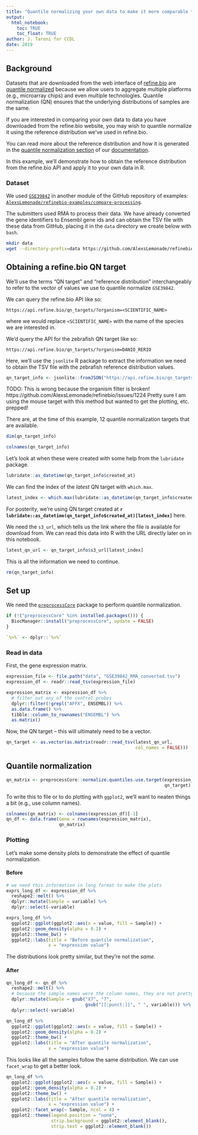 ```yaml
---
title: "Quantile normalizing your own data to make it more comparable to refine.bio data"
output: 
  html_notebook:
    toc: TRUE
    toc_float: TRUE
author: J. Taroni for CCDL
date: 2019
---
```


## Background

Datasets that are downloaded from the web interface of 
[refine.bio](http://www.refine.bio) are 
[quantile normalized](https://en.wikipedia.org/wiki/Quantile_normalization) 
because we allow users to aggregate multiple platforms (e.g., microarray 
chips) and even multiple technologies.
Quantile normalization (QN) ensures that the underlying distributions of samples
are the same.

If you are interested in comparing your own data to data you have downloaded
from the refine.bio website, you may wish to quantile normalize it using the
reference distribution we've used in refine.bio.

You can read more about the reference distribution and how it is generated in 
the [quantile normalization section](http://docs.refine.bio/en/latest/main_text.html#quantile-normalization) 
of our [documentation](http://docs.refine.bio/en/latest/).

In this example, we'll demonstrate how to obtain the reference distribution
from the refine.bio API and apply it to your own data in R.

### Dataset

We used [`GSE39842`](https://www.ncbi.nlm.nih.gov/geo/query/acc.cgi?acc=GSE39842) 
in another module of the GitHub repository of examples: [`AlexsLemonade/refinebio-examples/compare-processing`](https://github.com/AlexsLemonade/refinebio-examples/tree/master/compare-processing).

The submitters used RMA to process their data. 
We have already converted the gene identifiers to Ensembl gene ids and can
obtain the TSV file with these data from GitHub, placing it in the `data` 
directory we create below with `bash`.

```bash
mkdir data
wget --directory-prefix=data https://github.com/AlexsLemonade/refinebio-examples/raw/c97cad6a8342d9bb54f120dbd7c7f12b03e3f799/compare-processing/data/GSE39842_RMA_converted.tsv
```

## Obtaining a refine.bio QN target 

We'll use the terms "QN target" and "reference distribution" interchangeably to
refer to the vector of values we use to quantile normalize `GSE39842`.

We can query the refine.bio API like so:

```
https://api.refine.bio/qn_targets/?organism=<SCIENTIFIC_NAME>
```

where we would replace `<SCIENTIFIC_NAME>` with the name of the species we are
interested in.

We'd query the API for the zebrafish QN target like so:

```
https://api.refine.bio/qn_targets/?organism=DANIO_RERIO
```

Here, we'll use the `jsonlite` R package to extract the information we need to
obtain the TSV file with the zebrafish reference distribution values. 

```r
qn_target_info <- jsonlite::fromJSON("https://api.refine.bio/qn_targets/?organism=DANIO_RERIO")
```

TODO: This is wrong because the organism filter is broken! https://github.com/AlexsLemonade/refinebio/issues/1224
Pretty sure I am using the mouse target with this method but wanted to get the plotting, etc. prepped!

There are, at the time of this example, 12 quantile normalization targets that
are available.

```r
dim(qn_target_info)
```

```r
colnames(qn_target_info)
```

Let's look at when these were created with some help from the `lubridate` 
package.

```r
lubridate::as_datetime(qn_target_info$created_at)
```

We can find the index of the _latest_ QN target with `which.max`.

```r
latest_index <- which.max(lubridate::as_datetime(qn_target_info$created_at))
```

For posterity, we're using QN target created at 
**`r lubridate::as_datetime(qn_target_info$created_at)[latest_index]`**
here.

We need the `s3_url`, which tells us the link where the file is available for
download from.
We can read this data into R with the URL directly later on in this notebook.

```r
latest_qn_url <- qn_target_info$s3_url[latest_index]
```

This is all the information we need to continue.

```r
rm(qn_target_info)
```

## Set up 

We need the [`preprocessCore`](https://bioconductor.org/packages/release/bioc/html/preprocessCore.html) 
package to perform quantile normalization. 

```r
if (!("preprocessCore" %in% installed.packages())) {
  BiocManager::install("preprocessCore", update = FALSE)
}
```

```r
`%>%` <- dplyr::`%>%`
```

### Read in data

First, the gene expression matrix.

```r
expression_file <- file.path("data", "GSE39842_RMA_converted.tsv")
expression_df <- readr::read_tsv(expression_file)
```
```r
expression_matrix <- expression_df %>%
  # filter out any of the control probes
  dplyr::filter(!grepl("AFFX", ENSEMBL)) %>%
  as.data.frame() %>%
  tibble::column_to_rownames("ENSEMBL") %>%
  as.matrix()
```

Now, the QN target -- this will ultimately need to be a vector.

```r
qn_target <- as.vector(as.matrix(readr::read_tsv(latest_qn_url,
                                                 col_names = FALSE)))
```

## Quantile normalization

```r
qn_matrix <- preprocessCore::normalize.quantiles.use.target(expression_matrix,
                                                            qn_target)
```

To write this to file or to do plotting with `ggplot2`, we'll want to neaten 
things a bit (e.g., use column names).

```r
colnames(qn_matrix) <- colnames(expression_df)[-1]
qn_df <- data.frame(Gene = rownames(expression_matrix),
                    qn_matrix)
```

### Plotting

Let's make some density plots to demonstrate the effect of quantile 
normalization.

#### Before

```r
# we need this information in long format to make the plots
exprs_long_df <- expression_df %>% 
  reshape2::melt() %>%
  dplyr::mutate(Sample = variable) %>%
  dplyr::select(-variable)
```

```r
exprs_long_df %>%
  ggplot2::ggplot(ggplot2::aes(x = value, fill = Sample)) +
  ggplot2::geom_density(alpha = 0.2) +
  ggplot2::theme_bw() +
  ggplot2::labs(title = "Before quantile normalization",
                x = "expression value")
```

The distributions look pretty similar, but they're not the _same_.

#### After

```r
qn_long_df <- qn_df %>% 
  reshape2::melt() %>%
  # because the sample names were the column names, they are not pretty!
  dplyr::mutate(Sample = gsub("X7", "7", 
                              gsub("[[:punct:]]", " ", variable))) %>%
  dplyr::select(-variable) 
```

```r
qn_long_df %>%
  ggplot2::ggplot(ggplot2::aes(x = value, fill = Sample)) +
  ggplot2::geom_density(alpha = 0.2) +
  ggplot2::theme_bw() +
  ggplot2::labs(title = "After quantile normalization",
                x = "expression value")
```

This looks like all the samples follow the same distribution.
We can use `facet_wrap` to get a better look.

```r
qn_long_df %>%
  ggplot2::ggplot(ggplot2::aes(x = value, fill = Sample)) +
  ggplot2::geom_density(alpha = 0.2) +
  ggplot2::theme_bw() +
  ggplot2::labs(title = "After quantile normalization",
                x = "expression value") +
  ggplot2::facet_wrap(~ Sample, ncol = 4) +
  ggplot2::theme(legend.position = "none",
                 strip.background = ggplot2::element_blank(),
                 strip.text = ggplot2::element_blank())
```

